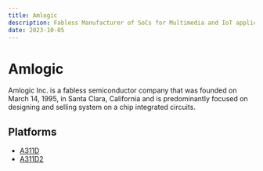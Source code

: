 ```yaml
---
title: Amlogic
description: Fabless Manufacturer of SoCs for Multimedia and IoT applications
date: 2023-10-05
---
```


# Amlogic

Amlogic Inc. is a fabless semiconductor company that was founded on March 14, 1995, in Santa Clara, California and is predominantly focused on designing and selling system on a chip integrated circuits.

## Platforms

* [A311D](/notes/platform-notes/Amlogic/A311D)
* [A311D2](/notes/platform-notes/Amlogic/A311D2)